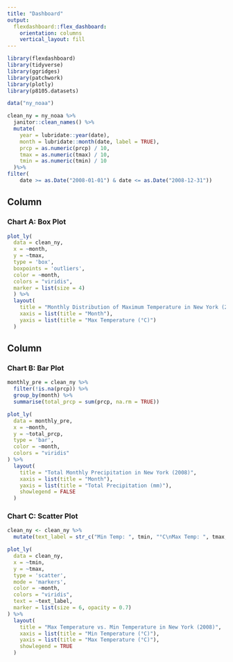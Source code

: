 ```yaml
---
title: "Dashboard"
output: 
  flexdashboard::flex_dashboard:
    orientation: columns
    vertical_layout: fill
---
```


```r
library(flexdashboard)
library(tidyverse)
library(ggridges)
library(patchwork)
library(plotly)
library(p8105.datasets)
```

```r
data("ny_noaa")

clean_ny = ny_noaa %>% 
  janitor::clean_names() %>% 
  mutate(
    year = lubridate::year(date),
    month = lubridate::month(date, label = TRUE),
    prcp = as.numeric(prcp) / 10, 
    tmax = as.numeric(tmax) / 10,
    tmin = as.numeric(tmin) / 10
  )%>% 
filter(
    date >= as.Date("2008-01-01") & date <= as.Date("2008-12-31"))
```
Column {data-width=550}
-----------------------------------------------------------------------

### Chart A: Box Plot
```r
plot_ly(
  data = clean_ny,
  x = ~month,
  y = ~tmax,
  type = 'box',
  boxpoints = 'outliers',
  color = ~month, 
  colors = "viridis",
  marker = list(size = 4)
  ) %>%
  layout(
    title = "Monthly Distribution of Maximum Temperature in New York (2008)",
    xaxis = list(title = "Month"),
    yaxis = list(title = "Max Temperature (°C)")
  )

```
Column {data-width=450}
-----------------------------------------------------------------------

### Chart B: Bar Plot
```r
monthly_pre = clean_ny %>% 
  filter(!is.na(prcp)) %>% 
  group_by(month) %>% 
  summarise(total_prcp = sum(prcp, na.rm = TRUE))

plot_ly(
  data = monthly_pre,
  x = ~month,
  y = ~total_prcp,
  type = 'bar',
  color = ~month,
  colors = "viridis"
) %>%
  layout(
    title = "Total Monthly Precipitation in New York (2008)",
    xaxis = list(title = "Month"),
    yaxis = list(title = "Total Precipitation (mm)"),
    showlegend = FALSE
  )
```

### Chart C: Scatter Plot
```r
clean_ny <- clean_ny %>%
  mutate(text_label = str_c("Min Temp: ", tmin, "°C\nMax Temp: ", tmax, "°C"))

plot_ly(
  data = clean_ny,
  x = ~tmin,
  y = ~tmax,
  type = 'scatter',
  mode = 'markers',
  color = ~month, 
  colors = "viridis",
  text = ~text_label,
  marker = list(size = 6, opacity = 0.7) 
) %>%
  layout(
    title = "Max Temperature vs. Min Temperature in New York (2008)",
    xaxis = list(title = "Min Temperature (°C)"),
    yaxis = list(title = "Max Temperature (°C)"),
    showlegend = TRUE
  )
```